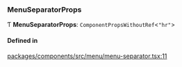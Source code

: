 ### MenuSeparatorProps

Ƭ **MenuSeparatorProps**: `ComponentPropsWithoutRef`\<`"hr"`\>

#### Defined in

[packages/components/src/menu/menu-separator.tsx:11](https://github.com/vtex/shoreline/blob/cc3cbcc20/packages/components/src/menu/menu-separator.tsx#L11)
